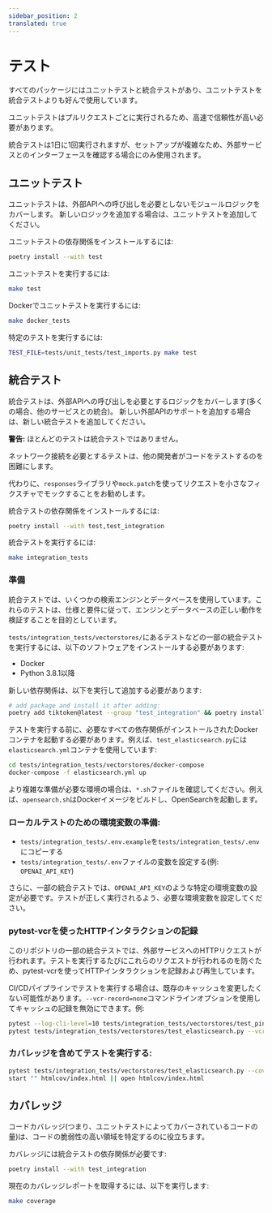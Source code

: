 ```yaml
---
sidebar_position: 2
translated: true
---
```


# テスト

すべてのパッケージにはユニットテストと統合テストがあり、ユニットテストを統合テストよりも好んで使用しています。

ユニットテストはプルリクエストごとに実行されるため、高速で信頼性が高い必要があります。

統合テストは1日に1回実行されますが、セットアップが複雑なため、外部サービスとのインターフェースを確認する場合にのみ使用されます。

## ユニットテスト

ユニットテストは、外部APIへの呼び出しを必要としないモジュールロジックをカバーします。
新しいロジックを追加する場合は、ユニットテストを追加してください。

ユニットテストの依存関係をインストールするには:

```bash
poetry install --with test
```

ユニットテストを実行するには:

```bash
make test
```

Dockerでユニットテストを実行するには:

```bash
make docker_tests
```

特定のテストを実行するには:

```bash
TEST_FILE=tests/unit_tests/test_imports.py make test
```

## 統合テスト

統合テストは、外部APIへの呼び出しを必要とするロジックをカバーします(多くの場合、他のサービスとの統合)。
新しい外部APIのサポートを追加する場合は、新しい統合テストを追加してください。

**警告:** ほとんどのテストは統合テストではありません。

  ネットワーク接続を必要とするテストは、他の開発者がコードをテストするのを困難にします。

  代わりに、`responses`ライブラリや`mock.patch`を使ってリクエストを小さなフィクスチャでモックすることをお勧めします。

統合テストの依存関係をインストールするには:

```bash
poetry install --with test,test_integration
```

統合テストを実行するには:

```bash
make integration_tests
```

### 準備

統合テストでは、いくつかの検索エンジンとデータベースを使用しています。これらのテストは、仕様と要件に従って、エンジンとデータベースの正しい動作を検証することを目的としています。

`tests/integration_tests/vectorstores/`にあるテストなどの一部の統合テストを実行するには、以下のソフトウェアをインストールする必要があります:

- Docker
- Python 3.8.1以降

新しい依存関係は、以下を実行して追加する必要があります:

```bash
# add package and install it after adding:
poetry add tiktoken@latest --group "test_integration" && poetry install --with test_integration
```

テストを実行する前に、必要なすべての依存関係がインストールされたDockerコンテナを起動する必要があります。例えば、`test_elasticsearch.py`には`elasticsearch.yml`コンテナを使用しています:

```bash
cd tests/integration_tests/vectorstores/docker-compose
docker-compose -f elasticsearch.yml up
```

より複雑な準備が必要な環境の場合は、`*.sh`ファイルを確認してください。例えば、`opensearch.sh`はDockerイメージをビルドし、OpenSearchを起動します。

### ローカルテストのための環境変数の準備:

- `tests/integration_tests/.env.example`を`tests/integration_tests/.env`にコピーする
- `tests/integration_tests/.env`ファイルの変数を設定する(例: `OPENAI_API_KEY`)

さらに、一部の統合テストでは、`OPENAI_API_KEY`のような特定の環境変数の設定が必要です。テストが正しく実行されるよう、必要な環境変数を設定してください。

### pytest-vcrを使ったHTTPインタラクションの記録

このリポジトリの一部の統合テストでは、外部サービスへのHTTPリクエストが行われます。テストを実行するたびにこれらのリクエストが行われるのを防ぐため、pytest-vcrを使ってHTTPインタラクションを記録および再生しています。

CI/CDパイプラインでテストを実行する場合は、既存のキャッシュを変更したくない可能性があります。`--vcr-record=none`コマンドラインオプションを使用してキャッシュの記録を無効にできます。例:

```bash
pytest --log-cli-level=10 tests/integration_tests/vectorstores/test_pinecone.py --vcr-record=none
pytest tests/integration_tests/vectorstores/test_elasticsearch.py --vcr-record=none

```

### カバレッジを含めてテストを実行する:

```bash
pytest tests/integration_tests/vectorstores/test_elasticsearch.py --cov=langchain --cov-report=html
start "" htmlcov/index.html || open htmlcov/index.html

```

## カバレッジ

コードカバレッジ(つまり、ユニットテストによってカバーされているコードの量)は、コードの脆弱性の高い領域を特定するのに役立ちます。

カバレッジには統合テストの依存関係が必要です:

```bash
poetry install --with test_integration
```

現在のカバレッジレポートを取得するには、以下を実行します:

```bash
make coverage
```
